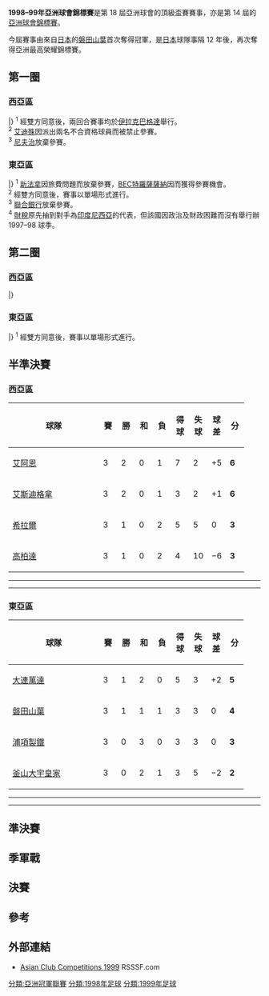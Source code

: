 {{Unreferenced|time=2020-08-23T08:42:18+00:00}}
{{Infobox 國際足球賽事賽季
| tourney_name          = 亞洲球會錦標賽
| year                  = 1998–99
| image                 = 
| size                  = 
| caption               = 
| edition               = 18
| defending_champ_other = {{flagicon|KOR}} [[浦項製鐵足球俱樂部|浦項製鐵]]
| dates                 = 1998年8月–1999年4月
| num_teams             = 28 隊
| associations          = 27
| champion_other        = {{flagicon|JPN}} [[磐田喜悅|磐田山葉]]
| count                 = 1
| second_other          = {{flagicon|IRN}} [[德黑蘭獨立足球俱樂部|艾斯迪格拿]]
| third_other           = {{flagicon|UAE}} [[艾恩足球俱樂部|艾阿恩]]
| fourth_other          = {{flagicon|CHN}} [[大連實德足球俱樂部|大連萬達]]
| matches               = 54
| goals                 = 184
| attendance            = 
| top_scorer            = 
| player                = 
| prevseason            = [[1997–98年亞洲球會錦標賽|1997–98]]
| nextseason            = [[1999–2000年亞洲球會錦標賽|1999–2000]]
}}

'''1998–99年亞洲球會錦標賽'''是第 18 屆亞洲球會的頂級盃賽賽事，亦是第 14 屆的[[亞洲足聯冠軍聯賽|亞洲球會錦標賽]]。

今屆賽事由來自[[日本|日本]]的[[磐田喜悅|磐田山葉]]首次奪得冠軍，是[[日本|日本]]球隊事隔 12 年後，再次奪得亞洲最高榮耀錦標賽。

== 第一圈 ==
=== 西亞區 ===
{{TwoLegStart}}
{{TwoLegResult|'''[[巴格達空軍足球會|巴格達空軍]]'''|IRQ|9–0<sup>'''1'''</sup>|[[基爾海密拉法赫|基爾海密]]|PLE|7–0|2–0|var1=1991}}
{{TwoLegResult|'''[[艾恩足球俱樂部|艾阿恩]]'''|UAE|7–2|[[阿曼足球會|阿曼FC]]|OMA|5–2|2–0}}
{{TwoLegResult|'''[[阿爾安薩爾體育會|安薩爾]]'''|LIB|3–3 {{agr}}|[[多哈艾阿拉比體育俱樂部|多哈艾阿拉比]]|QAT|1–0|2–3}}
{{TwoLegResult|[[阿爾列法體育會|西列法]]|BHR|2–3|'''[[薩那艾華達足球會|薩那艾華達]]'''|YEM|2–0|0–3 {{aet}}}}
{{TwoLegResult|[[艾沙米亞體育會|沙米亞]]|KUW|2–3|'''[[沙特希拉爾足球俱樂部|希拉爾]]'''|KSA|0–0|2–3}}
{{TwoLegResult|'''[[高柏達阿什哈巴德|高柏達]]'''|TKM|4–4<sup>'''2'''</sup>|[[巴甫洛達爾額爾齊斯足球俱樂部|艾迪殊]]|KAZ|4–1|0–3}}
{{TwoLegResult|'''[[華赫殊庫爾干秋別|華赫殊]]'''|TJK|w/o<sup>'''3'''</sup>|[[費爾干納納夫茲足球俱樂部|尼夫治]]|UZB||}}
{{TwoLegResult|'''[[德黑蘭獨立足球俱樂部|艾斯迪格拿]]'''|IRN|輪空||||}}
|}
<sup>1</sup> 經雙方同意後，兩回合賽事均於[[伊拉克|伊拉克]][[巴格達|巴格達]]舉行。<br>
<sup>2</sup> {{flagicon|KAZ}} [[巴甫洛達爾額爾齊斯足球俱樂部|艾迪殊]]因派出兩名不合資格球員而被禁止參賽。<br>
<sup>3</sup> {{flagicon|UZB}} [[費爾干納納夫茲足球俱樂部|尼夫治]]放棄參賽。

=== 東亞區 ===
{{TwoLegStart}}
{{TwoLegResult|'''[[浦項製鐵足球俱樂部|浦項製鐵]]'''|KOR|6–0|[[胡志明市足球會|西頁港]]|VIE|2–0|4–0}}
{{TwoLegResult|[[勇士足球會|新加坡武裝部隊]]|SIN|2–4|'''[[雪蘭莪足球會|雪蘭莪]]'''|MAS|1–4|1–0}}
{{TwoLegResult|[[花花足球會|快譯通]]|HKG|0–7|'''[[磐田喜悅|磐田山葉]]'''|JPN|0–3|0–4}}
{{TwoLegResult|'''[[BEC特羅薩薩納足球俱樂部|BEC特羅薩薩納]]'''<sup>'''1'''</sup>|THA|6–1|[[三星會|三星會]]|NEP|6–1|n/p<sup>'''2'''</sup>}}
{{TwoLegResult|'''[[大連實德足球俱樂部|大連萬達]]'''|CHN|6–0|[[東孟加拉足球俱樂部|東孟加拉]]|IND|6–0|0–0}}
{{TwoLegResult|[[瓦倫西亞俱樂部|華倫西亞會]]|MDV|0–6|[[釜山IPark足球俱樂部|釜山大宇皇家]]|KOR|0–2|0–4}}
{{TwoLegResult|[[聯合銀行足球會|聯合銀行]]|PAK|w/o<sup>'''3'''</sup>|'''[[辛達斯體育會|辛達斯]]'''|SRI||}}
{{TwoLegResult|'''[[財政及稅收足球會|財稅]]'''|MYA|var1=1974|輪空<sup>'''4'''</sup>||||}}
|}
<sup>1</sup> {{flagicon|THA}} [[BBCU足球會|新法拿]]因旅費問題而放棄參賽，[[BEC特羅薩薩納足球俱樂部|BEC特羅薩薩納]]因而獲得參賽機會。<br>
<sup>2</sup> 經雙方同意後，賽事以單場形式進行。<br>
<sup>3</sup> {{flagicon|PAK}} [[聯合銀行足球會|聯合銀行]]放棄參賽。 <br>
<sup>4</sup> {{flagicon|MYA|1974}} [[財政及稅收足球會|財稅]]原先抽到對手為[[印度尼西亞|印度尼西亞]]的代表，但該國因政治及財政困難而沒有舉行辦 1997–98 球季。

== 第二圈 ==
=== 西亞區 ===
{{TwoLegStart}}
{{TwoLegResult|[[巴格達空軍足球會|巴格達空軍]]|IRQ|1–3|'''[[德黑蘭獨立足球俱樂部|艾斯迪格拿]]'''|IRN|1–1|0–2|var1=1991}}
{{TwoLegResult|'''[[艾恩足球俱樂部|艾阿恩]]'''|UAE|3–2|[[阿爾安薩爾體育會|安薩爾]]|LIB|3–1|0–1}}
{{TwoLegResult|[[薩那艾華達足球會|薩那艾華達]]|YEM|2–6|'''[[沙特希拉爾足球俱樂部|希拉爾]]'''|KSA|2–2|0–4}}
{{TwoLegResult|[[華赫殊庫爾干秋別|華赫殊]]|TJK|0–6|'''[[高柏達阿什哈巴德|高柏達]]'''|TKM|0–1|0–5}}
|}

=== 東亞區 ===
{{TwoLegStart}}
{{TwoLegResult|'''[[大連實德足球俱樂部|大連萬達]]'''|CHN|3–1|[[BEC特羅薩薩納足球俱樂部|BEC特羅薩薩納]]|THA|3–0|0–1}}
{{TwoLegResult|'''[[磐田喜悅|磐田山葉]]'''|JPN|4–0|[[財政及稅收足球會|財稅]]|MYA|var2=1974|4–0|n/p<sup>'''1'''</sup>}}
{{TwoLegResult|[[辛達斯體育會|辛達斯]]|SRI|1–9|'''[[釜山IPark足球俱樂部|釜山大宇皇家]]'''|KOR|1–4|0–5}}
{{TwoLegResult|'''[[浦項製鐵足球俱樂部|浦項製鐵]]'''|KOR|10–1|[[雪蘭莪足球會|雪蘭莪]]|MAS|6–0|4–1}}
|}
<sup>1</sup> 經雙方同意後，賽事以單場形式進行。

== 半準決賽 ==
=== 西亞區 ===
{| class="wikitable" style="text-align: center;"
|-
!width="165"|球隊
!width="20"|賽
!width="20"|勝
!width="20"|和
!width="20"|負
!width="20"|得球
!width="20"|失球
!width="20"|球差
!width="20"|分
|-align=center bgcolor=#ccffcc
|align=left|{{flagicon|UAE}} [[艾恩足球俱樂部|艾阿恩]]
|3||2||0||1||7||2||+5||'''6'''
|-align=center bgcolor=#ccffcc
|align=left|{{flagicon|IRN}} [[德黑蘭獨立足球俱樂部|艾斯迪格拿]]
|3||2||0||1||3||2||+1||'''6'''
|-
|align=left|{{flagicon|KSA}} [[沙特希拉爾足球俱樂部|希拉爾]]
|3||1||0||2||5||5||0||'''3'''
|-
|align=left|{{flagicon|TKM}} [[高柏達阿什哈巴德|高柏達]]
|3||1||0||2||4||10||−6||'''3'''
|}

{{footballbox
|date = 1999年2月25日
|team1 = [[艾恩足球俱樂部|艾阿恩]] {{flagicon|UAE}}
|score = 6–1
|team2 = {{flagicon|TKM}} [[高柏達阿什哈巴德|高柏達]]
|goals2 = 
|stadium = [[艾因|艾因]]，[[阿布扎比_(酋長國)|阿布扎比]]，[[阿聯酋|阿聯酋]]
}}
{{footballbox
|date = 1999年2月25日
|team1 = [[沙特希拉爾足球俱樂部|希拉爾]] {{flagicon|KSA}}
|score = 1–2
|team2 = {{flagicon|IRN}} [[德黑蘭獨立足球俱樂部|艾斯迪格拿]]
|goals1 = 
|goals2 = 
|stadium = [[艾因|艾因]]，[[阿布扎比_(酋長國)|阿布扎比]]，[[阿聯酋|阿聯酋]]
}}
----
{{footballbox
|date = 1999年2月27日
|team1 = [[艾恩足球俱樂部|艾阿恩]] {{flagicon|UAE}}
|score = 0–1
|team2 = {{flagicon|IRN}} [[德黑蘭獨立足球俱樂部|艾斯迪格拿]]
|goals1 = 
|goals2 = 
|stadium = [[艾因|艾因]]，[[阿布扎比_(酋長國)|阿布扎比]]，[[阿聯酋|阿聯酋]]
}}
{{footballbox
|date = 1999年2月27日
|team1 = [[沙特希拉爾足球俱樂部|希拉爾]] {{flagicon|KSA}}
|score = 4–2
|team2 = {{flagicon|TKM}} [[高柏達阿什哈巴德|高柏達]]
|goals1 = 
|goals2 = 
|stadium = [[艾因|艾因]]，[[阿布扎比_(酋長國)|阿布扎比]]，[[阿聯酋|阿聯酋]]
}}
----
{{footballbox
|date = 1999年3月1日
|team1 = [[艾恩足球俱樂部|艾阿恩]] {{flagicon|UAE}}
|score = 1–0
|team2 = {{flagicon|KSA}} [[沙特希拉爾足球俱樂部|希拉爾]]
|goals1 = 
|goals2 =  
|stadium = [[艾因|艾因]]，[[阿布扎比_(酋長國)|阿布扎比]]，[[阿聯酋|阿聯酋]]
}}
{{footballbox
|date = 1999年3月1日
|team1 = [[德黑蘭獨立足球俱樂部|艾斯迪格拿]] {{flagicon|IRN}}
|score = 0–1
|team2 = {{flagicon|TKM}} [[高柏達阿什哈巴德|高柏達]]
|goals1 = 
|goals2 = 
|stadium = [[艾因|艾因]]，[[阿布扎比_(酋長國)|阿布扎比]]，[[阿聯酋|阿聯酋]]
}}

=== 東亞區 ===
{| class="wikitable" style="text-align: center;"
|-
!width="165"|球隊
!width="20"|賽
!width="20"|勝
!width="20"|和
!width="20"|負
!width="20"|得球
!width="20"|失球
!width="20"|球差
!width="20"|分
|-align=center bgcolor=#ccffcc
|align=left|{{flagicon|CHN}} [[大連實德足球俱樂部|大連萬達]]
|3||1||2||0||5||3||+2||'''5'''
|-align=center bgcolor=#ccffcc
|align=left|{{flagicon|JPN}} [[磐田喜悅|磐田山葉]]
|3||1||1||1||3||3||0||'''4'''
|-
|align=left|{{flagicon|KOR}} [[浦項製鐵足球俱樂部|浦項製鐵]]
|3||0||3||0||3||3||0||'''3'''
|-
|align=left|{{flagicon|KOR}} [[釜山IPark足球俱樂部|釜山大宇皇家]]
|3||0||2||1||3||5||−2||'''2'''
|}

{{footballbox
|date = 1999年2月10日
|team1 = [[磐田喜悅|磐田山葉]] {{flagicon|JPN}}
|score = 1–1
|team2 = {{flagicon|KOR}} [[浦項製鐵足球俱樂部|浦項製鐵]]
|goals1 = 
|goals2 = 
|stadium = [[重慶市|重慶市]]，[[中國|中國]]
}}
{{footballbox
|date = 1999年2月10日
|team1 = [[大連實德足球俱樂部|大連萬達]] {{flagicon|CHN}}
|score = 2–2
|team2 = {{flagicon|KOR}} [[釜山IPark足球俱樂部|釜山大宇皇家]]
|goals1 = 
|goals2 = 
|stadium = [[重慶市|重慶市]]，[[中國|中國]]
}}
----
{{footballbox
|date = 1999年2月12日
|team1 = [[釜山IPark足球俱樂部|釜山大宇皇家]] {{flagicon|KOR}}
|score = 1–1
|team2 = {{flagicon|KOR}} [[浦項製鐵足球俱樂部|浦項製鐵]]
|goals1 = 
|goals2 = 
|stadium = [[重慶市|重慶市]]，[[中國|中國]]
}}
{{footballbox
|date = 1999年2月12日
|team1 = [[大連實德足球俱樂部|大連萬達]] {{flagicon|CHN}}
|score = 2–0
|team2 = {{flagicon|JPN}} [[磐田喜悅|磐田山葉]]
|goals1 = 
|goals2 = 
|stadium = [[重慶市|重慶市]]，[[中國|中國]]
}}
----
{{footballbox
|date = 1999年2月14日
|team1 = [[釜山IPark足球俱樂部|釜山大宇皇家]] {{flagicon|KOR}}
|score = 0–2
|team2 = {{flagicon|JPN}} [[磐田喜悅|磐田山葉]]
|goals1 = 
|goals2 = 
|stadium = [[重慶市|重慶市]]，[[中國|中國]]
}}
{{footballbox
|date = 1999年2月14日
|team1 = [[大連實德足球俱樂部|大連萬達]] {{flagicon|CHN}}
|score = 1–1
|team2 = {{flagicon|KOR}} [[浦項製鐵足球俱樂部|浦項製鐵]]
|goals1 = 
|goals2 = 
|stadium = [[重慶市|重慶市]]，[[中國|中國]]
}}

== 準決賽 ==
{{footballbox
|date    = 1999年4月28日
|team1   = [[艾恩足球俱樂部|艾阿恩]] {{flagicon|UAE}} 
|score   = 2–2（[[加時賽|加時賽]]） <br><sup>[[互射十二碼|十二碼]]：2–4</sup>
|team2   = {{flagicon|JPN}} [[磐田喜悅|磐田山葉]] 
|goals1  = 
|goals2  = 
|stadium = [[阿薩迪體育場|阿薩迪體育場]]，[[德黑蘭|德黑蘭]]，[[伊朗|伊朗]]
}}
{{footballbox
|date    = 1999年4月28日
|team1   = [[大連實德足球俱樂部|大連萬達]] {{flagicon|CHN}} 
|score   = 3–4 <br> <sup>（[[加時賽|加時賽]]）</sup>
|team2   = {{flagicon|IRN}} [[德黑蘭獨立足球俱樂部|艾斯迪格拿]] 
|goals1  = 
|goals2  =  
|stadium = [[阿薩迪體育場|阿薩迪體育場]]，[[德黑蘭|德黑蘭]]，[[伊朗|伊朗]]
|attendance = 100,000
}}

== 季軍戰 ==
{{footballbox
|date = 1999年4月30日
|team1 = [[艾恩足球俱樂部|艾阿恩]] {{flagicon|UAE}}
|score = 3–2
|team2 = {{flagicon|CHN}} [[大連實德足球俱樂部|大連萬達]]
|goals1 = 
|goals2 = 
|stadium = [[阿薩迪體育場|阿薩迪體育場]]，[[德黑蘭|德黑蘭]]，[[伊朗|伊朗]]
}}

== 決賽 ==
{{footballbox
|date    = 1999年4月30日
|team1   = [[磐田喜悅|磐田山葉]] {{flagicon|JPN}}
|score   = 2–1 
|team2   = {{flagicon|IRN}} [[德黑蘭獨立足球俱樂部|艾斯迪格拿]]
|goals1  = 
|goals2  = 
|stadium = [[阿薩迪體育場|阿薩迪體育場]]，[[德黑蘭|德黑蘭]]，[[伊朗|伊朗]]
|attendance = 125,000
}}

== 參考 ==
{{Reflist}}

== 外部連結 ==
*[http://www.rsssf.com/tablesa/ascup99.html Asian Club Competitions 1999]{{Wayback|url=http://www.rsssf.com/tablesa/ascup99.html |date=20071208154739 }} RSSSF.com{{en}}

{{亚洲冠军联赛}}

[[分類:亞洲冠軍聯賽|分類:亞洲冠軍聯賽]]
[[分類:1998年足球|分類:1998年足球]]
[[分類:1999年足球|分類:1999年足球]]